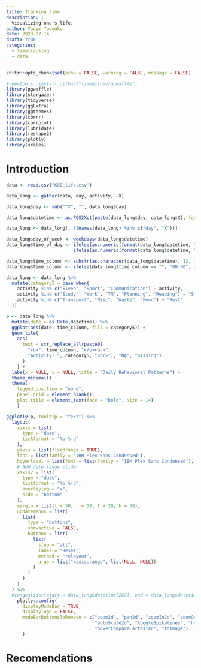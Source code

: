 ```yaml
---
title: Tracking time
description: |
  Visualizing one's life.
author: Vadym Yudenko
date: 2023-07-14
draft: true 
categories:
  - timetracking
  - data
---
```


```r
knitr::opts_chunk$set(echo = FALSE, warning = FALSE, message = FALSE)
```

```r
# devtools::install_github("liamgilbey/ggwaffle")
library(ggwaffle)
library(stargazer)
library(tidyverse)
library(ggExtra)
library(ggthemes)
library(corrr)
library(corrplot)
library(lubridate)
library(reshape2)
library(plotly)
library(scales)
```

# Introduction

```r
data <- read.csv("KSE_life.csv")

data_long <- gather(data, day, activity, -X)

data_long$day <- sub("^X", "", data_long$day)

data_long$datetime <- as.POSIXct(paste(data_long$day, data_long$X), format="%m.%d.%Y %H:%M")

data_long <- data_long[, !(names(data_long) %in% c("day", "X"))]

data_long$day_of_week <- weekdays(data_long$datetime)
data_long$time_of_day <- ifelse(as.numeric(format(data_long$datetime, "%H")) < 12, "Morning",
                         ifelse(as.numeric(format(data_long$datetime, "%H")) < 18, "Day", "Night"))

data_long$time_column <- substr(as.character(data_long$datetime), 12, 16)
data_long$time_column <- ifelse(data_long$time_column == "", "00:00", data_long$time_column)

data_long <- data_long %>% 
  mutate(category5 = case_when(
    activity %in% c("Sleep", "Sport", "Communication") ~ activity,
    activity %in% c("Study", "Work", "TM", "Planning", "Reading") ~ "Study/Work",
    activity %in% c("Transport", "Misc", "Waste", "Food") ~ "Rest"
  ))
```

```r
p <- data_long %>% 
  mutate(date = as.Date(datetime)) %>% 
  ggplot(aes(date, time_column, fill = category5)) +
  geom_tile(
    aes(
      text = str_replace_all(paste0(
        "<b>", time_column, "</b><br>",
        "Activity: ", category5, "<br>"), "NA", "missing")
      )
    ) +
  labs(x = NULL, y = NULL, title = "Daily Behavioral Patterns") +
  theme_minimal() +
  theme(
    legend.position = "none",
    panel.grid = element_blank(),
    plot.title = element_text(face = "bold", size = 14)
    )

ggplotly(p, tooltip = "text") %>%
  layout(
    xaxis = list(
      type = "date",
      tickformat = "%b %-d"
    ),
    yaxis = list(fixedrange = TRUE),
    font = list(family = "IBM Plex Sans Condensed"),
    hoverlabel = list(font = list(family = "IBM Plex Sans Condensed"), align = "left"),
    # Add date range slider
    xaxis2 = list(
      type = "date",
      tickformat = "%b %-d",
      overlaying = "x",
      side = "bottom"
    ),
    margin = list(l = 50, r = 50, t = 20, b = 50),
    updatemenus = list(
      list(
        type = "buttons",
        showactive = FALSE,
        buttons = list(
          list(
            step = "all",
            label = "Reset",
            method = "relayout",
            args = list("xaxis.range", list(NULL, NULL))
          )
        )
      )
    )
  ) %>%
  #rangeslider(start = data_long$datetime[287], end = data_long$datetime[1398]) %>%
    plotly::config(
      displayModeBar = TRUE,
      displaylogo = FALSE,
      modeBarButtonsToRemove = c("zoom2d", "pan2d", "zoomIn2d", "zoomOut2d",
                                 "autoScale2d", "toggleSpikelines", "hoverClosestCartesian",
                                 "hoverCompareCartesian", "toImage")
      )

```

# Recomendations
